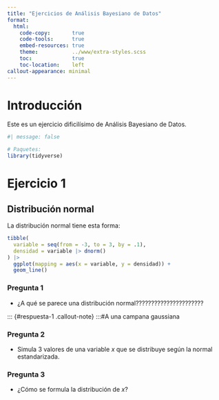 ```yaml
---
title: "Ejercicios de Análisis Bayesiano de Datos"
format:
  html:
    code-copy:       true
    code-tools:      true
    embed-resources: true
    theme:           ../www/extra-styles.scss
    toc:             true
    toc-location:    left
callout-appearance: minimal
---
```


# Introducción

Este es un ejercicio dificilísimo de Análisis Bayesiano de Datos.

```r
#| message: false

# Paquetes:
library(tidyverse)
```

# Ejercicio 1

## Distribución normal

La distribución normal tiene esta forma:

```r
tibble(
  variable = seq(from = -3, to = 3, by = .1),
  densidad = variable |> dnorm()
) |>
  ggplot(mapping = aes(x = variable, y = densidad)) +
  geom_line()
```

### Pregunta 1

-   ¿A qué se parece una distribución normal??????????????????????

::: {#respuesta-1 .callout-note}
:::#A una campana gaussiana

### Pregunta 2

-   Simula 3 valores de una variable $x$ que se distribuye según la normal estandarizada.

::: {#respuesta-2 .callout-note}
:::

### Pregunta 3

-   ¿Cómo se formula la distribución de $x$?

::: {#respuesta-3 .callout-note}
:::
